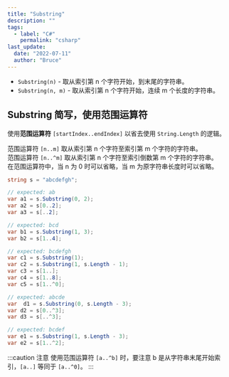 ```yaml
---
title: "Substring"
description: ""
tags:
  - label: "C#"
    permalink: "csharp"
last_update:
  date: "2022-07-11"
  author: "Bruce"
---
```



- `Substring(n)` - 取从索引第 n 个字符开始，到末尾的字符串。
- `Substring(n, m)` - 取从索引第 n 个字符开始，连续 m 个长度的字符串。

## Substring 简写，使用范围运算符

使用**范围运算符** `[startIndex..endIndex]` 以省去使用 `String.Length` 的逻辑。

范围运算符 `[n..m]` 取从<TH>索引第 n 个字符</TH>至<TH>索引第 m 个字符</TH>的字符串。  
范围运算符 `[n..^m]` 取从<TH>索引第 n 个字符</TH>至<TH>索引倒数第 m 个字符</TH>的字符串。  
在范围运算符中，当 <TH>n 为 0 时可以省略</TH>，当 <TH>m 为原字符串长度</TH>时<TH>可以省略</TH>。

```csharp title="C#" showLineNumbers
string s = "abcdefgh";

// expected: ab
var a1 = s.Substring(0, 2);
var a2 = s[0..2];
var a3 = s[..2];

// expected: bcd
var b1 = s.Substring(1, 3);
var b2 = s[1..4];

// expected: bcdefgh
var c1 = s.Substring(1);
var c2 = s.Substring(1, s.Length - 1);
var c3 = s[1..];
var c4 = s[1..8];
var c5 = s[1..^0];

// expected: abcde
var  d1 = s.Substring(0, s.Length - 3);
var d2 = s[0..^3];
var d3 = s[..^3];

// expected: bcdef
var e1 = s.Substring(1, s.Length - 3);
var e2 = s[1..^2];
```

:::caution 注意
使用范围运算符 `[a..^b]` 时，要注意 b 是从字符串末尾开始索引，`[a..]` 等同于 `[a..^0]`。
:::
